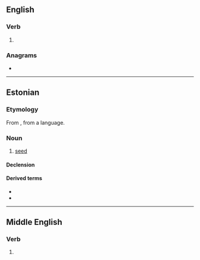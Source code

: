 ==English==

===Verb===
{{en-verb}}

# {{obsolete spelling of|en|seem}}

===Anagrams===
* {{anagrams|en|a=eeems|Meese|meese|semee|semée}}

----

==Estonian==

===Etymology===
From {{inh|et|fiu-fin-pro|*seemen}}, from a {{der|et|bat}} language.

===Noun===
{{et-noun|seemne|seemet}}

# [[seed]]

====Declension====
{{et-basic-decl|seemne|seemet|seemnete|seemneid|seemnei}}
{{rfinfl|et|noun}}

====Derived terms====
* {{l|et|seemnepurse}}
* {{l|et|seemnevedelik}}

----

==Middle English==

===Verb===
{{head|enm|verb}}

# {{alt form|enm|semen|id=to seem|t=to seem}}